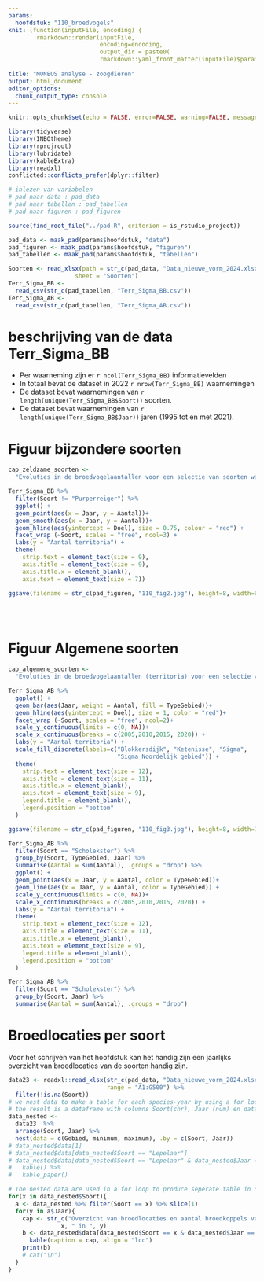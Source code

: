 ```yaml
---
params:
  hoofdstuk: "110_broedvogels"
knit: (function(inputFile, encoding) {
        rmarkdown::render(inputFile,
                          encoding=encoding,
                          output_dir = paste0(
                          rmarkdown::yaml_front_matter(inputFile)$params$hoofdstuk, "/output"))})
                           
title: "MONEOS analyse - zoogdieren"
output: html_document
editor_options: 
  chunk_output_type: console
---
```



```r

knitr::opts_chunk$set(echo = FALSE, error=FALSE, warning=FALSE, message=FALSE, cache=FALSE)

```


```r

library(tidyverse)
library(INBOtheme)
library(rprojroot)
library(lubridate)
library(kableExtra)
library(readxl)
conflicted::conflicts_prefer(dplyr::filter)

```


```r

# inlezen van variabelen
# pad naar data : pad_data
# pad naar tabellen : pad_tabellen
# pad naar figuren : pad_figuren

source(find_root_file("../pad.R", criterion = is_rstudio_project))

pad_data <- maak_pad(params$hoofdstuk, "data")
pad_figuren <- maak_pad(params$hoofdstuk, "figuren")
pad_tabellen <- maak_pad(params$hoofdstuk, "tabellen")

```


```r
Soorten <- read_xlsx(path = str_c(pad_data, "Data_nieuwe_vorm_2024.xlsx"),
                   sheet = "Soorten")
Terr_Sigma_BB <- 
  read_csv(str_c(pad_tabellen, "Terr_Sigma_BB.csv"))
Terr_Sigma_AB <- 
  read_csv(str_c(pad_tabellen, "Terr_Sigma_AB.csv"))
```


# beschrijving van de data Terr_Sigma_BB

  - Per waarneming zijn er `r ncol(Terr_Sigma_BB)` informatievelden
  - In totaal bevat de dataset in 2022 `r nrow(Terr_Sigma_BB)` waarnemingen
  - De dataset bevat waarnemingen van `r length(unique(Terr_Sigma_BB$Soort))` soorten.
  - De dataset bevat waarnemingen van `r length(unique(Terr_Sigma_BB$Jaar))` jaren (1995 tot en met 2021).





# Figuur bijzondere soorten

```r
cap_zeldzame_soorten <-
  "Evoluties in de broedvogelaantallen voor een selectie van soorten waarvoor de data-inzameling representatief is binnen IHD-gebied. Loess-smoother weergegeven. Rode horizontale lijn geeft de tot doel gestelde aantallen."

Terr_Sigma_BB %>% 
  filter(Soort != "Purperreiger") %>% 
  ggplot() +
  geom_point(aes(x = Jaar, y = Aantal))+
  geom_smooth(aes(x = Jaar, y = Aantal))+
  geom_hline(aes(yintercept = Doel), size = 0.75, colour = "red") +
  facet_wrap (~Soort, scales = "free", ncol=3) +
  labs(y = "Aantal territoria") +
  theme(
    strip.text = element_text(size = 9),
    axis.title = element_text(size = 9),
    axis.title.x = element_blank(),
    axis.text = element_text(size = 7))

ggsave(filename = str_c(pad_figuren, "110_fig2.jpg"), height=8, width=6)
```
<br/>
<br/>

# Figuur Algemene soorten

```r

cap_algemene_soorten <-
  "Evoluties in de broedvogelaantallen (territoria) voor een selectie van algemenere soorten voor een beperkt aantal gebieden die frequent worden geteld (BD (Blokkersdijk), K (Ketenisse), Sigma (Kalkense Meersen, Wijmeers, Bergenmeersen, Paardeweide, Weijmeerbroek en Polder van Kruibeke), Sigma\\_LO (= Noordelijke gebied = Doelpolder + Prosperpolder + Paardenschor + Schor Ouden Doel)). Rode horizontale lijn geeft de tot doel gestelde aantallen."

Terr_Sigma_AB %>% 
  ggplot() +
  geom_bar(aes(Jaar, weight = Aantal, fill = TypeGebied))+
  geom_hline(aes(yintercept = Doel), size = 1, color = "red")+
  facet_wrap (~Soort, scales = "free", ncol=2)+
  scale_y_continuous(limits = c(0, NA))+
  scale_x_continuous(breaks = c(2005,2010,2015, 2020)) +
  labs(y = "Aantal territoria") + 
  scale_fill_discrete(labels=c("Blokkersdijk", "Ketenisse", "Sigma", 
                               "Sigma_Noordelijk gebied")) +
  theme(
    strip.text = element_text(size = 12),
    axis.title = element_text(size = 11),
    axis.title.x = element_blank(),
    axis.text = element_text(size = 9),
    legend.title = element_blank(),
    legend.position = "bottom"
  )

ggsave(filename = str_c(pad_figuren, "110_fig3.jpg"), height=8, width=7)

```

```r
Terr_Sigma_AB %>% 
  filter(Soort == "Scholekster") %>%
  group_by(Soort, TypeGebied, Jaar) %>% 
  summarise(Aantal = sum(Aantal), .groups = "drop") %>% 
  ggplot() +
  geom_point(aes(x = Jaar, y = Aantal, color = TypeGebied))+
  geom_line(aes(x = Jaar, y = Aantal, color = TypeGebied)) +
  scale_y_continuous(limits = c(0, NA))+
  scale_x_continuous(breaks = c(2005,2010,2015, 2020)) +
  labs(y = "Aantal territoria") +
  theme(
    strip.text = element_text(size = 12),
    axis.title = element_text(size = 11),
    axis.title.x = element_blank(),
    axis.text = element_text(size = 9),
    legend.title = element_blank(),
    legend.position = "bottom"
  )
```

```r
Terr_Sigma_AB %>% 
  filter(Soort == "Scholekster") %>%
  group_by(Soort, Jaar) %>% 
  summarise(Aantal = sum(Aantal), .groups = "drop")
```

# Broedlocaties per soort

Voor het schrijven van het hoofdstuk kan het handig zijn een jaarlijks overzicht van broedlocaties van de soorten handig zijn.

```r
data23 <- readxl::read_xlsx(str_c(pad_data, "Data_nieuwe_vorm_2024.xlsx"), 
                            range = "A1:G500") %>% 
  filter(!is.na(Soort))
# we nest data to make a table for each species-year by using a for loop
# the result is a dataframe with columns Soort(chr), Jaar (num) en data(list). Eacht list item in data contains a dataframe with Gebied, minimum and maximum.
data_nested <- 
  data23  %>% 
  arrange(Soort, Jaar) %>% 
  nest(data = c(Gebied, minimum, maximum), .by = c(Soort, Jaar))
# data_nested$data[1]
# data_nested$data[data_nested$Soort == "Lepelaar"]
# data_nested$data[data_nested$Soort == "Lepelaar" & data_nested$Jaar == 2021] %>% 
#   kable() %>% 
#   kable_paper()
```

```r
# The nested data are used in a for loop to produce seperate table in de output html file, notice the use of results='asis' in the header! (without that kable does not work in a for loop)
for(x in data_nested$Soort){
  a <- data_nested %>% filter(Soort == x) %>% slice(1)
  for(y in a$Jaar){
    cap <- str_c("Overzicht van broedlocaties en aantal broedkoppels van ",
               x, " in ", y)
    b <- data_nested$data[data_nested$Soort == x & data_nested$Jaar == y] %>% 
      kable(caption = cap, align = "lcc")
    print(b)
    # cat("\n")
  }
}

```
<br/>
<br/>
